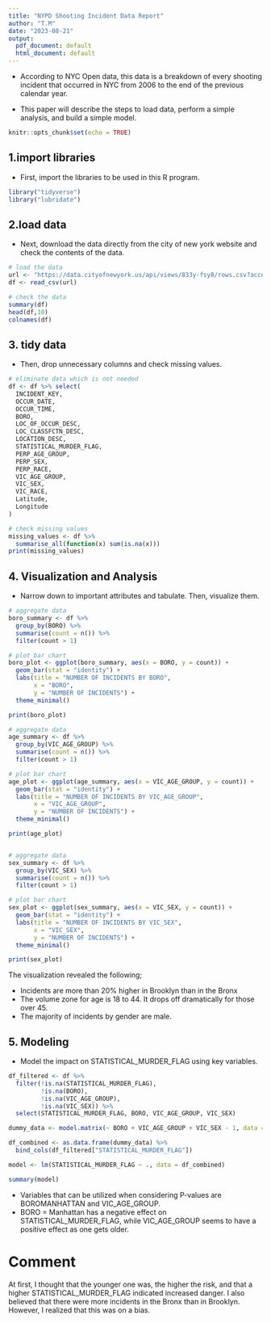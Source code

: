 ```yaml
---
title: "NYPD Shooting Incident Data Report"
author: "T.M"
date: "2023-08-21"
output:
  pdf_document: default
  html_document: default
---
```


* According to NYC Open data, this data is a breakdown of every shooting incident that occurred in NYC from 2006 to the end of the previous calendar year.

* This paper will describe the steps to load data, perform a simple analysis, and build a simple model.

```r
knitr::opts_chunk$set(echo = TRUE)
```

## 1.import libraries

* First, import the libraries to be used in this R program.

```r
library("tidyverse")
library("lubridate")
```


## 2.load data

* Next, download the data directly from the city of new york website and check the contents of the data.

```r

# load the data
url <- "https://data.cityofnewyork.us/api/views/833y-fsy8/rows.csv?accessType=DOWNLOAD"
df <- read_csv(url)

# check the data
summary(df)
head(df,10)
colnames(df)
```

## 3. tidy data

* Then, drop unnecessary columns and check missing values.

```r

# eliminate data which is not needed
df <- df %>% select(
  INCIDENT_KEY,
  OCCUR_DATE,
  OCCUR_TIME,
  BORO,
  LOC_OF_OCCUR_DESC,
  LOC_CLASSFCTN_DESC,
  LOCATION_DESC,
  STATISTICAL_MURDER_FLAG,
  PERP_AGE_GROUP,
  PERP_SEX,
  PERP_RACE,
  VIC_AGE_GROUP,
  VIC_SEX,
  VIC_RACE,
  Latitude,
  Longitude
)

# check missing values
missing_values <- df %>%
  summarise_all(function(x) sum(is.na(x)))
print(missing_values)
```
## 4. Visualization and Analysis

* Narrow down to important attributes and tabulate. Then, visualize them.

```r
# aggregate data
boro_summary <- df %>%
  group_by(BORO) %>%
  summarise(count = n()) %>%
  filter(count > 1)

# plot bar chart
boro_plot <- ggplot(boro_summary, aes(x = BORO, y = count)) +
  geom_bar(stat = "identity") + 
  labs(title = "NUMBER OF INCIDENTS BY BORO",
       x = "BORO",
       y = "NUMBER OF INCIDENTS") +
  theme_minimal()

print(boro_plot)

# aggregate data
age_summary <- df %>%
  group_by(VIC_AGE_GROUP) %>%
  summarise(count = n()) %>%
  filter(count > 1)

# plot bar chart
age_plot <- ggplot(age_summary, aes(x = VIC_AGE_GROUP, y = count)) +
  geom_bar(stat = "identity") + 
  labs(title = "NUMBER OF INCIDENTS BY VIC_AGE_GROUP",
       x = "VIC_AGE_GROUP",
       y = "NUMBER OF INCIDENTS") +
  theme_minimal()

print(age_plot)


# aggregate data
sex_summary <- df %>%
  group_by(VIC_SEX) %>%
  summarise(count = n()) %>%
  filter(count > 1)

# plot bar chart
sex_plot <- ggplot(sex_summary, aes(x = VIC_SEX, y = count)) +
  geom_bar(stat = "identity") + 
  labs(title = "NUMBER OF INCIDENTS BY VIC_SEX",
       x = "VIC_SEX",
       y = "NUMBER OF INCIDENTS") +
  theme_minimal()

print(sex_plot)
```
The visualization revealed the following;

  * Incidents are more than 20% higher in Brooklyn than in the Bronx
  * The volume zone for age is 18 to 44. It drops off dramatically for those over 45.
  * The majority of incidents by gender are male.

## 5. Modeling

* Model the impact on STATISTICAL_MURDER_FLAG using key variables.

```r
df_filtered <- df %>%
  filter(!is.na(STATISTICAL_MURDER_FLAG),
         !is.na(BORO),
         !is.na(VIC_AGE_GROUP),
         !is.na(VIC_SEX)) %>%
  select(STATISTICAL_MURDER_FLAG, BORO, VIC_AGE_GROUP, VIC_SEX)

dummy_data <- model.matrix(~ BORO + VIC_AGE_GROUP + VIC_SEX - 1, data = df_filtered)

df_combined <- as.data.frame(dummy_data) %>%
  bind_cols(df_filtered["STATISTICAL_MURDER_FLAG"])

model <- lm(STATISTICAL_MURDER_FLAG ~ ., data = df_combined)

summary(model)
```

* Variables that can be utilized when considering P-values are BOROMANHATTAN and VIC_AGE_GROUP.
* BORO = Manhattan has a negative effect on STATISTICAL_MURDER_FLAG, while VIC_AGE_GROUP seems to have a positive effect as one gets older.


# Comment
At first, I thought that the younger one was, the higher the risk, and that a higher STATISTICAL_MURDER_FLAG indicated increased danger. I also believed that there were more incidents in the Bronx than in Brooklyn. However, I realized that this was on a bias.
